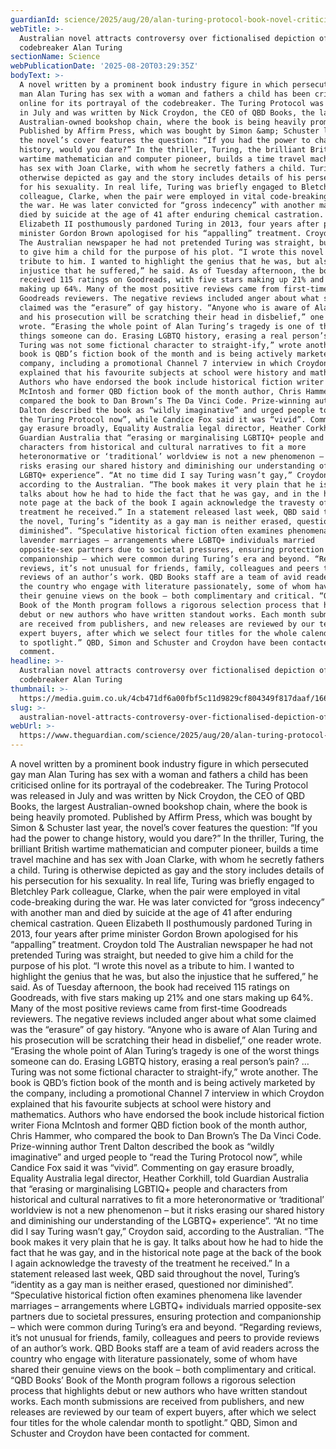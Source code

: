 ```yaml
---
guardianId: science/2025/aug/20/alan-turing-protocol-book-novel-criticised-ntwnfb
webTitle: >-
  Australian novel attracts controversy over fictionalised depiction of gay
  codebreaker Alan Turing
sectionName: Science
webPublicationDate: '2025-08-20T03:29:35Z'
bodyText: >-
  A novel written by a prominent book industry figure in which persecuted gay
  man Alan Turing has sex with a woman and fathers a child has been criticised
  online for its portrayal of the codebreaker. The Turing Protocol was released
  in July and was written by Nick Croydon, the CEO of QBD Books, the largest
  Australian-owned bookshop chain, where the book is being heavily promoted.
  Published by Affirm Press, which was bought by Simon &amp; Schuster last year,
  the novel’s cover features the question: “If you had the power to change
  history, would you dare?” In the thriller, Turing, the brilliant British
  wartime mathematician and computer pioneer, builds a time travel machine and
  has sex with Joan Clarke, with whom he secretly fathers a child. Turing is
  otherwise depicted as gay and the story includes details of his persecution
  for his sexuality. In real life, Turing was briefly engaged to Bletchley Park
  colleague, Clarke, when the pair were employed in vital code-breaking during
  the war. He was later convicted for “gross indecency” with another man and
  died by suicide at the age of 41 after enduring chemical castration. Queen
  Elizabeth II posthumously pardoned Turing in 2013, four years after prime
  minister Gordon Brown apologised for his “appalling” treatment. Croydon told
  The Australian newspaper he had not pretended Turing was straight, but needed
  to give him a child for the purpose of his plot. “I wrote this novel as a
  tribute to him. I wanted to highlight the genius that he was, but also the
  injustice that he suffered,” he said. As of Tuesday afternoon, the book had
  received 115 ratings on Goodreads, with five stars making up 21% and one stars
  making up 64%. Many of the most positive reviews came from first-time
  Goodreads reviewers. The negative reviews included anger about what some
  claimed was the “erasure” of gay history. “Anyone who is aware of Alan Turing
  and his prosecution will be scratching their head in disbelief,” one reader
  wrote. “Erasing the whole point of Alan Turing’s tragedy is one of the worst
  things someone can do. Erasing LGBTQ history, erasing a real person’s pain? …
  Turing was not some fictional character to straight-ify,” wrote another. The
  book is QBD’s fiction book of the month and is being actively marketed by the
  company, including a promotional Channel 7 interview in which Croydon
  explained that his favourite subjects at school were history and mathematics.
  Authors who have endorsed the book include historical fiction writer Fiona
  McIntosh and former QBD fiction book of the month author, Chris Hammer, who
  compared the book to Dan Brown’s The Da Vinci Code. Prize-winning author Trent
  Dalton described the book as “wildly imaginative” and urged people to “read
  the Turing Protocol now”, while Candice Fox said it was “vivid”. Commenting on
  gay erasure broadly, Equality Australia legal director, Heather Corkhill, told
  Guardian Australia that “erasing or marginalising LGBTIQ+ people and
  characters from historical and cultural narratives to fit a more
  heteronormative or ‘traditional’ worldview is not a new phenomenon – but it
  risks erasing our shared history and diminishing our understanding of the
  LGBTQ+ experience”. “At no time did I say Turing wasn’t gay,” Croydon said,
  according to the Australian. “The book makes it very plain that he is gay. It
  talks about how he had to hide the fact that he was gay, and in the historical
  note page at the back of the book I again acknowledge the travesty of the
  treatment he received.” In a statement released last week, QBD said throughout
  the novel, Turing’s “identity as a gay man is neither erased, questioned nor
  diminished”. “Speculative historical fiction often examines phenomena like
  lavender marriages – arrangements where LGBTQ+ individuals married
  opposite-sex partners due to societal pressures, ensuring protection and
  companionship – which were common during Turing’s era and beyond. “Regarding
  reviews, it’s not unusual for friends, family, colleagues and peers to provide
  reviews of an author’s work. QBD Books staff are a team of avid readers across
  the country who engage with literature passionately, some of whom have shared
  their genuine views on the book – both complimentary and critical. “QBD Books’
  Book of the Month program follows a rigorous selection process that highlights
  debut or new authors who have written standout works. Each month submissions
  are received from publishers, and new releases are reviewed by our team of
  expert buyers, after which we select four titles for the whole calendar month
  to spotlight.” QBD, Simon and Schuster and Croydon have been contacted for
  comment.
headline: >-
  Australian novel attracts controversy over fictionalised depiction of gay
  codebreaker Alan Turing
thumbnail: >-
  https://media.guim.co.uk/4cb471df6a00fbf5c11d9829cf804349f817daaf/166_146_1170_935/500.jpg
slug: >-
  australian-novel-attracts-controversy-over-fictionalised-depiction-of-gay-codebreaker-alan-turing
webUrl: >-
  https://www.theguardian.com/science/2025/aug/20/alan-turing-protocol-book-novel-criticised-ntwnfb
---
```

A novel written by a prominent book industry figure in which persecuted gay man Alan Turing has sex with a woman and fathers a child has been criticised online for its portrayal of the codebreaker. The Turing Protocol was released in July and was written by Nick Croydon, the CEO of QBD Books, the largest Australian-owned bookshop chain, where the book is being heavily promoted. Published by Affirm Press, which was bought by Simon &amp; Schuster last year, the novel’s cover features the question: “If you had the power to change history, would you dare?” In the thriller, Turing, the brilliant British wartime mathematician and computer pioneer, builds a time travel machine and has sex with Joan Clarke, with whom he secretly fathers a child. Turing is otherwise depicted as gay and the story includes details of his persecution for his sexuality. In real life, Turing was briefly engaged to Bletchley Park colleague, Clarke, when the pair were employed in vital code-breaking during the war. He was later convicted for “gross indecency” with another man and died by suicide at the age of 41 after enduring chemical castration. Queen Elizabeth II posthumously pardoned Turing in 2013, four years after prime minister Gordon Brown apologised for his “appalling” treatment. Croydon told The Australian newspaper he had not pretended Turing was straight, but needed to give him a child for the purpose of his plot. “I wrote this novel as a tribute to him. I wanted to highlight the genius that he was, but also the injustice that he suffered,” he said. As of Tuesday afternoon, the book had received 115 ratings on Goodreads, with five stars making up 21% and one stars making up 64%. Many of the most positive reviews came from first-time Goodreads reviewers. The negative reviews included anger about what some claimed was the “erasure” of gay history. “Anyone who is aware of Alan Turing and his prosecution will be scratching their head in disbelief,” one reader wrote. “Erasing the whole point of Alan Turing’s tragedy is one of the worst things someone can do. Erasing LGBTQ history, erasing a real person’s pain? … Turing was not some fictional character to straight-ify,” wrote another. The book is QBD’s fiction book of the month and is being actively marketed by the company, including a promotional Channel 7 interview in which Croydon explained that his favourite subjects at school were history and mathematics. Authors who have endorsed the book include historical fiction writer Fiona McIntosh and former QBD fiction book of the month author, Chris Hammer, who compared the book to Dan Brown’s The Da Vinci Code. Prize-winning author Trent Dalton described the book as “wildly imaginative” and urged people to “read the Turing Protocol now”, while Candice Fox said it was “vivid”. Commenting on gay erasure broadly, Equality Australia legal director, Heather Corkhill, told Guardian Australia that “erasing or marginalising LGBTIQ+ people and characters from historical and cultural narratives to fit a more heteronormative or ‘traditional’ worldview is not a new phenomenon – but it risks erasing our shared history and diminishing our understanding of the LGBTQ+ experience”. “At no time did I say Turing wasn’t gay,” Croydon said, according to the Australian. “The book makes it very plain that he is gay. It talks about how he had to hide the fact that he was gay, and in the historical note page at the back of the book I again acknowledge the travesty of the treatment he received.” In a statement released last week, QBD said throughout the novel, Turing’s “identity as a gay man is neither erased, questioned nor diminished”. “Speculative historical fiction often examines phenomena like lavender marriages – arrangements where LGBTQ+ individuals married opposite-sex partners due to societal pressures, ensuring protection and companionship – which were common during Turing’s era and beyond. “Regarding reviews, it’s not unusual for friends, family, colleagues and peers to provide reviews of an author’s work. QBD Books staff are a team of avid readers across the country who engage with literature passionately, some of whom have shared their genuine views on the book – both complimentary and critical. “QBD Books’ Book of the Month program follows a rigorous selection process that highlights debut or new authors who have written standout works. Each month submissions are received from publishers, and new releases are reviewed by our team of expert buyers, after which we select four titles for the whole calendar month to spotlight.” QBD, Simon and Schuster and Croydon have been contacted for comment.
